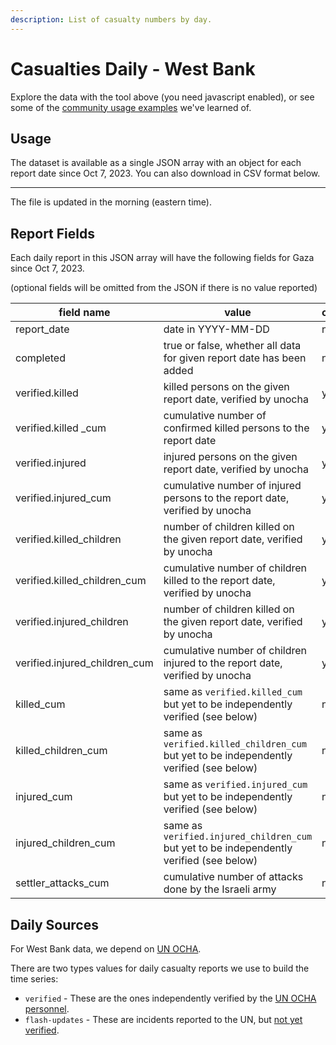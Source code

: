 ```yaml
---
description: List of casualty numbers by day.
---
```


# Casualties Daily - West Bank

<!--

<DailyReportStatsLabel />
<DailyExplorer />-->

Explore the data with the tool above<noscript> (you need javascript enabled)</noscript>, or see some of the [community usage examples](/docs/examples) we've learned of.

## Usage

The dataset is available as a single JSON array with an object for each report date since Oct 7, 2023. You can also download in CSV format below.


<JSONFileLinks resource="WestBankDaily_V2" />

---

The file is updated in the morning (eastern time).

## Report Fields

Each daily report in this JSON array will have the following fields for Gaza since Oct 7, 2023.

(optional fields will be omitted from the JSON if there is no value reported)

| field name                   | value                                                                                    | optional |
| ---------------------------- | ---------------------------------------------------------------------------------------- | -------- |
| report_date                  | date in YYYY-MM-DD                                                                       | no       |
| completed                    | true or false, whether all data for given report date has been added                     | no       |
| verified.killed              | killed persons on the given report date, verified by unocha                              | yes      |
| verified.killed _cum         | cumulative number of confirmed killed persons to the report date                         | yes      |
| verified.injured             | injured persons on the given report date, verified by unocha                             | yes      |
| verified.injured_cum         | cumulative number of injured persons to the report date, verified by unocha              | yes      |
| verified.killed_children     | number of children killed on the given report date, verified by unocha                   | yes      |
| verified.killed_children_cum | cumulative number of children killed to the report date, verified by unocha              | yes      |
| verified.injured_children    | number of children killed on the given report date, verified by unocha                   | yes      |
| verified.injured_children_cum| cumulative number of children injured to the report date, verified by unocha             | yes      |
| killed_cum                   | same as `verified.killed_cum` but yet to be independently verified (see below)           | no       |
| killed_children_cum          | same as `verified.killed_children_cum` but yet to be independently verified (see below)  | no       |
| injured_cum                  | same as `verified.injured_cum` but yet to be independently verified (see below)          | no       |
| injured_children_cum         | same as `verified.injured_children_cum` but yet to be independently verified (see below) | no       |
| settler_attacks_cum          | cumulative number of attacks done by the Israeli army                                    | no       |
## Daily Sources

For West Bank data, we depend on [UN OCHA](https://www.ochaopt.org/data/casualties). 

There are two types values for daily casualty reports we use to build the time series:

- `verified` - These are the ones independently verified by the [UN OCHA personnel](https://www.ochaopt.org/data/casualties). 
- `flash-updates` - These are incidents reported to the UN, but [not yet verified](https://www.ochaopt.org/crisis). 

